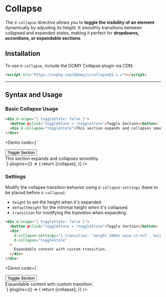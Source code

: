 
# Collapse

The `d-collapse` directive allows you to **toggle the visibility of an element** dynamically by adjusting its height. It smoothly transitions between collapsed and expanded states, making it perfect for **dropdowns, accordions, or expandable sections**.

## Installation

To use `d-collapse`, include the DOMY Collapse plugin via CDN:

```html
<script src="https://unpkg.com/@domyjs/collapse@1.x.x"></script>
```

---

## Syntax and Usage

### Basic Collapse Usage

```html
<div d-scope="{ toggleState: false }">
  <button @click="toggleState = !toggleState">Toggle Section</button>
  <div d-collapse="toggleState">This section expands and collapses smoothly.</div>
</div>
```

<Demo
  code={`
<div d-scope="{ toggleState: false }">
  <button @click="toggleState = !toggleState">Toggle Section</button>
  <div d-collapse="toggleState">This section expands and collapses smoothly.</div>
</div>
`}
  plugins={() => {
    return [collapse];
  }}
/>

### Settings

Modify the collapse transition behavior using `d-collapse-settings` (have to be placed before `d-collapse`).

- `height` to set the height when it's expanded
- `defaultHeight` for the minimal height when it's collapsed.
- `transition` for modifying the transition when expanding.

```html
<div d-scope="{ toggleState: false }">
  <button @click="toggleState = !toggleState">Toggle Section</button>
  <div
    d-collapse-settings="{ transition: 'height 300ms ease-in-out', height: 200, defaultHeight: 10 }"
    d-collapse="toggleState"
  >
    Expandable content with custom transition.
  </div>
</div>
```

<Demo
  code={`
<div d-scope="{ toggleState: false }">
  <button @click="toggleState = !toggleState">Toggle Section</button>
  <div d-collapse-settings="{ transition: 'height 300ms ease-in-out', height: 200, defaultHeight: 10 }" d-collapse="toggleState" >
    Expandable content with custom transition.
  </div>
</div>
`}
  plugins={() => {
    return [collapse];
  }}
/>
